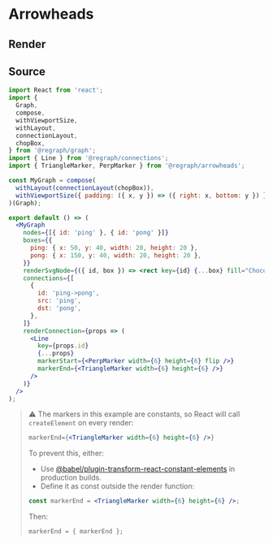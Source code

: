 
# Arrowheads

## Render

<Graph />

## Source

```jsx
import React from 'react';
import {
  Graph,
  compose,
  withViewportSize,
  withLayout,
  connectionLayout,
  chopBox,
} from '@regraph/graph';
import { Line } from '@regraph/connections';
import { TriangleMarker, PerpMarker } from '@regraph/arrowheads';

const MyGraph = compose(
  withLayout(connectionLayout(chopBox)),
  withViewportSize({ padding: ({ x, y }) => ({ right: x, bottom: y }) })
)(Graph);

export default () => (
  <MyGraph
    nodes={[{ id: 'ping' }, { id: 'pong' }]}
    boxes={{
      ping: { x: 50, y: 40, width: 20, height: 20 },
      pong: { x: 150, y: 40, width: 20, height: 20 },
    }}
    renderSvgNode={({ id, box }) => <rect key={id} {...box} fill="Chocolate" />}
    connections={[
      {
        id: 'ping->pong',
        src: 'ping',
        dst: 'pong',
      },
    ]}
    renderConnection={props => (
      <Line
        key={props.id}
        {...props}
        markerStart={<PerpMarker width={6} height={6} flip />}
        markerEnd={<TriangleMarker width={6} height={6} />}
      />
    )}
  />
);
```

> ⚠️ The markers in this example are constants, so React will call `createElement` on every render:
>
> ```jsx
> markerEnd={<TriangleMarker width={6} height={6} />}
> ```
>
> To prevent this, either:
>
> - Use [@babel/plugin-transform-react-constant-elements](https://babeljs.io/docs/en/babel-plugin-transform-react-constant-elements) in production builds.
> - Define it as const outside the render function:
>
> ```jsx
> const markerEnd = <TriangleMarker width={6} height={6} />;
> ```
>
> Then:
>
> ```jsx
> markerEnd = { markerEnd };
> ```
